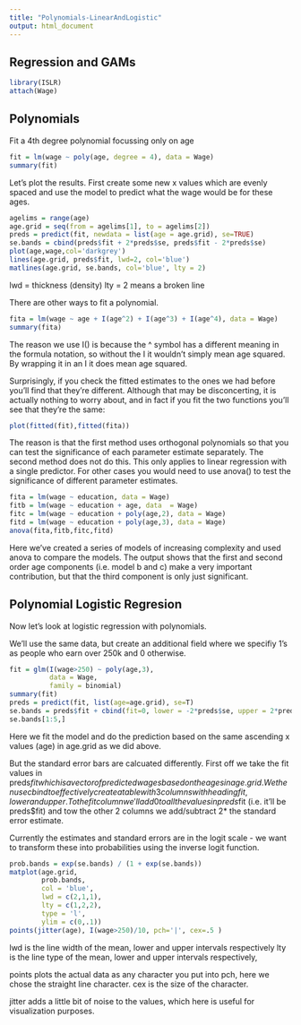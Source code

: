 ```yaml
---
title: "Polynomials-LinearAndLogistic"
output: html_document
---
```


Regression and GAMs
--------------------

```r
library(ISLR)
attach(Wage)
```

Polynomials
-----------

Fit a 4th degree polynomial focussing only on age

```r
fit = lm(wage ~ poly(age, degree = 4), data = Wage)
summary(fit)
```

Let's plot the results. First create some new x values which are evenly spaced and use the model to predict what the wage would be for these ages.

```r
agelims = range(age)
age.grid = seq(from = agelims[1], to = agelims[2])
preds = predict(fit, newdata = list(age = age.grid), se=TRUE)
se.bands = cbind(preds$fit + 2*preds$se, preds$fit - 2*preds$se)
plot(age,wage,col='darkgrey')
lines(age.grid, preds$fit, lwd=2, col='blue')
matlines(age.grid, se.bands, col='blue', lty = 2)
```

lwd = thickness (density)
lty = 2 means a broken line

There are other ways to fit a polynomial.

```r
fita = lm(wage ~ age + I(age^2) + I(age^3) + I(age^4), data = Wage)
summary(fita)
```

The reason we use I() is because the ^ symbol has a different meaning in the formula notation, so without the I it wouldn't simply mean age squared.
By wrapping it in an I it does mean age squared.

Surprisingly, if you check the fitted estimates to the ones we had before you'll find that they're different. Although that may be disconcerting, it is actually nothing to worry about, and in fact if you fit the two functions you'll see that they're the same:

```r
plot(fitted(fit),fitted(fita))
```

The reason is that the first method uses orthogonal polynomials so that you can test the significance of each parameter estimate separately. The second method does not do this.
This only applies to linear regression with a single predictor. For other cases you would need to use anova() to test the significance of different parameter estimates.

```r
fita = lm(wage ~ education, data = Wage)
fitb = lm(wage ~ education + age, data  = Wage)
fitc = lm(wage ~ education + poly(age,2), data = Wage)
fitd = lm(wage ~ education + poly(age,3), data = Wage)
anova(fita,fitb,fitc,fitd)
```

Here we've created a series of models of increasing complexity and used anova to compare the models. The output shows that the first and second order age components (i.e. model b and c) make a very important contribution, but that the third component is only just significant.


Polynomial Logistic Regresion
-----------------------------

Now let's look at logistic regression with polynomials. 

We'll use the same data, but create an additional field where we specifiy 1's as people who earn over 250k and 0 otherwise.

```r
fit = glm(I(wage>250) ~ poly(age,3),
          data = Wage,
          family = binomial)
summary(fit)
preds = predict(fit, list(age=age.grid), se=T)
se.bands = preds$fit + cbind(fit=0, lower = -2*preds$se, upper = 2*preds$se)
se.bands[1:5,]
```

Here we fit the model and do the prediction based on the same ascending x values (age) in age.grid as we did above.

But the standard error bars are calcuated differently. First off we take the fit values in preds$fit which is a vector of predicted wages based on the ages in age.grid. We then use cbind to effectively create a table with 3 columns with heading fit, lower and upper. To the fit column we'll add 0 to all the values in preds$fit (i.e. it'll be preds$fit) and tow the other 2 columns we add/subtract 2* the standard error estimate.

Currently the estimates and standard errors are in the logit scale - we want to transform these into probabilities using the inverse logit function.

```r
prob.bands = exp(se.bands) / (1 + exp(se.bands))
matplot(age.grid, 
        prob.bands, 
        col = 'blue', 
        lwd = c(2,1,1),
        lty = c(1,2,2),
        type = 'l',
        ylim = c(0,.1))
points(jitter(age), I(wage>250)/10, pch='|', cex=.5 )
```

lwd is the line width of the mean, lower and upper intervals respectively
lty is the line type of the mean, lower and upper intervals respectively,

points plots the actual data as any character you put into pch, here we chose the straight line character. cex is the size of the character.

jitter adds a little bit of noise to the values, which here is useful for visualization purposes.







